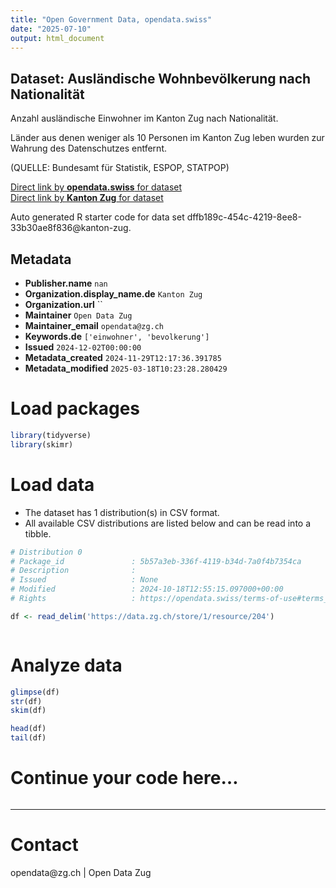 ```yaml
---
title: "Open Government Data, opendata.swiss"
date: "2025-07-10"
output: html_document
---
```


## Dataset: Ausländische Wohnbevölkerung nach Nationalität

Anzahl ausländische Einwohner im Kanton Zug nach Nationalität.

Länder aus denen weniger als 10 Personen im Kanton Zug leben wurden zur Wahrung des Datenschutzes entfernt.

(QUELLE: Bundesamt für Statistik, ESPOP, STATPOP)

[Direct link by **opendata.swiss** for dataset](https://opendata.swiss/de/dataset/auslandische-wohnbevolkerung-nach-nationalitat)<br>
[Direct link by **Kanton Zug** for dataset](https://www.zg.ch/behoerden/gesundheitsdirektion/statistikfachstelle/themen/01bevoelkerungszahlen/bevoelkerungsstand)

Auto generated R starter code for data set dffb189c-454c-4219-8ee8-33b30ae8f836@kanton-zug.

## Metadata

- **Publisher.name** `nan`
- **Organization.display_name.de** `Kanton Zug`
- **Organization.url** ``
- **Maintainer** `Open Data Zug`
- **Maintainer_email** `opendata@zg.ch`
- **Keywords.de** `['einwohner', 'bevolkerung']`
- **Issued** `2024-12-02T00:00:00`
- **Metadata_created** `2024-11-29T12:17:36.391785`
- **Metadata_modified** `2025-03-18T10:23:28.280429`


# Load packages

```r

library(tidyverse)
library(skimr)

```

# Load data

-   The dataset has 1 distribution(s) in CSV format.
-   All available CSV distributions are listed below and can be read into a tibble.

```r

# Distribution 0
# Package_id               : 5b57a3eb-336f-4119-b34d-7a0f4b7354ca
# Description              : 
# Issued                   : None
# Modified                 : 2024-10-18T12:55:15.097000+00:00
# Rights                   : https://opendata.swiss/terms-of-use#terms_by

df <- read_delim('https://data.zg.ch/store/1/resource/204')



```

# Analyze data

```r

glimpse(df)
str(df)
skim(df)

head(df)
tail(df)

```

# Continue your code here...

```r

```

------------------------------------------------------------------------

# Contact

opendata@zg.ch | Open Data Zug
